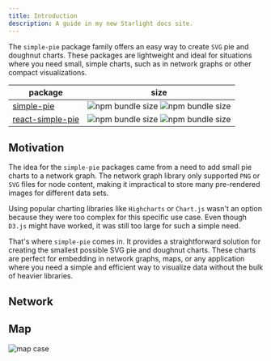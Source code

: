 ```yaml
---
title: Introduction
description: A guide in my new Starlight docs site.
---
```


The `simple-pie` package family offers an easy way to create `SVG` pie and doughnut charts. These packages are lightweight
and ideal for situations where you need small, simple charts, such as in network graphs or other compact visualizations.

| package                                                   | size                                                                                                                                                         |
|-----------------------------------------------------------|--------------------------------------------------------------------------------------------------------------------------------------------------------------|
| [simple-pie](https://www.npmjs.com/package/simple-pie)    | ![npm bundle size](https://img.shields.io/bundlephobia/minzip/simple-pie) ![npm bundle size](https://img.shields.io/bundlephobia/min/simple-pie)             |
| [react-simple-pie](https://www.npmjs.com/package/react-simple-pie) | ![npm bundle size](https://img.shields.io/bundlephobia/minzip/react-simple-pie) ![npm bundle size](https://img.shields.io/bundlephobia/min/react-simple-pie) |

## Motivation

The idea for the `simple-pie` packages came from a need to add small pie charts to a network graph. The network graph
library only supported `PNG` or `SVG` files for node content, making it impractical to store many pre-rendered images for
different data sets.

Using popular charting libraries like `Highcharts` or `Chart.js` wasn't an option because they were too complex for this
specific use case. Even though `D3.js` might have worked, it was still too large for such a simple need.

That's where `simple-pie` comes in. It provides a straightforward solution for creating the smallest possible SVG pie and
doughnut charts. These charts are perfect for embedding in network graphs, maps, or any application where you need
a simple and efficient way to visualize data without the bulk of heavier libraries.

## Network

<Network />

## Map

![map case](https://raw.githubusercontent.com/serjilyashenko/simple-pie-project/master/docs/images/map-case.png)
